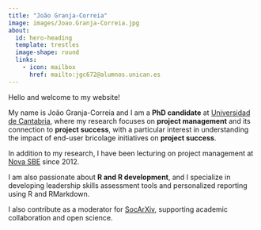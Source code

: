```yaml
---
title: "João Granja-Correia"
image: images/Joao.Granja-Correia.jpg
about:
  id: hero-heading
  template: trestles
  image-shape: round
  links:
    - icon: mailbox
      href: mailto:jgc672@alumnos.unican.es
---
```


::: {#hero-heading}
Hello and welcome to my website!

My name is João Granja-Correia and I am a **PhD candidate** at [Universidad de Cantabria](https://web.unican.es/), where my research focuses on **project management** and its connection to **project success**, with a particular interest in understanding the impact of end-user bricolage initiatives on **project success**.

In addition to my research, I have been lecturing on project management at [Nova SBE](www.novasbe.unl.pt) since 2012.

I am also passionate about **R and R development**, and I specialize in developing leadership skills assessment tools and personalized reporting using R and RMarkdown.

I also contribute as a moderator for [SocArXiv](https://socopen.org/), supporting academic collaboration and open science.
:::
